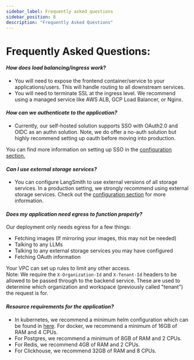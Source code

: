 ```yaml
---
sidebar_label: Frequently asked questions
sidebar_position: 8
description: "Frequently Asked Questions"
---
```


# Frequently Asked Questions:

#### _How does load balancing/ingress work_?

- You will need to expose the frontend container/service to your applications/users. This will handle routing to all downstream services.
- You will need to terminate SSL at the ingress level. We recommend using a managed service like AWS ALB, GCP Load Balancer, or Nginx.

#### _How can we authenticate to the application?_

- Currently, our self-hosted solution supports SSO with OAuth2.0 and OIDC as an authn solution. Note, we do offer a no-auth solution but highly recommend setting up oauth before moving into production.

You can find more information on setting up SSO in the [configuration section.](./self_hosting/configuration/sso)

#### _Can I use external storage services?_

- You can configure LangSmith to use external versions of all storage services. In a production setting, we strongly recommend using external storage services. Check out the [configuration section](./self_hosting/configuration) for more information.

#### _Does my application need egress to function properly?_

Our deployment only needs egress for a few things:

- Fetching images (If mirroring your images, this may not be needed)
- Talking to any LLMs
- Talking to any external storage services you may have configured
- Fetching OAuth information

Your VPC can set up rules to limit any other access.  
Note: We require the `X-Organization-Id` and `X-Tenant-Id` headers to be allowed to be passed through to the backend service. These are used to determine which organization and workspace (previously called "tenant") the request is for.

#### _Resource requirements for the application?_

- In kubernetes, we recommend a minimum helm configuration which can be found in [here](https://github.com/langchain-ai/helm/blob/main/charts/langsmith/examples/medium_size.yaml). For docker, we recommend a minimum of 16GB of RAM and 4 CPUs.
- For Postgres, we recommend a minimum of 8GB of RAM and 2 CPUs.
- For Redis, we recommend 4GB of RAM and 2 CPUs.
- For Clickhouse, we recommend 32GB of RAM and 8 CPUs.
